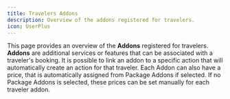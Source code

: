 ```yaml
---
title: Travelers Addons
description: Overview of the addons registered for travelers.
icon: UserPlus
---
```


This page provides an overview of the **Addons** registered for travelers. **Addons** are additional services or features that can be associated with a traveler's booking.
It is possible to link an addon to a specific action that will automatically create an action for that traveler.
Each Addon can also have a price, that is automatically assigned from Package Addons if selected. If no Package Addons is selected, these prices can
be set manually for each traveler addon.
